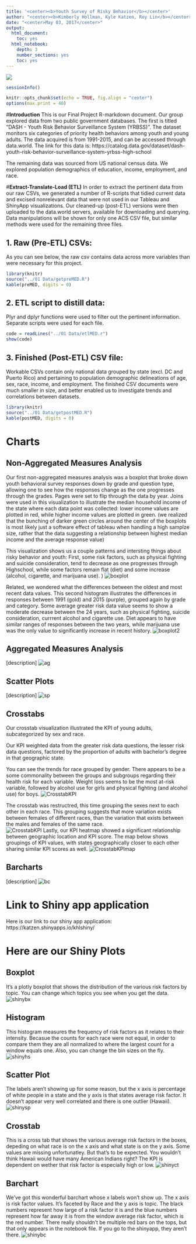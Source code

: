 ```yaml
---
title: '<center><b>Youth Survey of Risky Behavior</b></center>'
author: "<center><b>Kimberly Hollman, Kyle Katzen, Roy Lin</b></center>"
date: "<center>May 03, 2017</center>"
output:
  html_document:
    toc: yes
  html_notebook:
    depth: 3
    number_sections: yes
    toc: yes
---
```

![](../03 Visualizations/flag.png)

```r
sessionInfo()
```

```r
knitr::opts_chunk$set(echo = TRUE, fig.align = "center")
options(max.print = 40)

```

#**Introduction**
This is our Final Project R-markdown document. Our group explored data from two public government databases. 
The first is titled "DASH - Youth Risk Behavior Surveillance System (YRBSS)". The dataset monitors six categories of priority health behaviors among youth and young adults. The data acquired is from 1991-2015, and can be accessed through data.world. The link for this data is: https://catalog.data.gov/dataset/dash-youth-risk-behavior-surveillance-system-yrbss-high-school

The remaining data was sourced from US national census data. We explored population demographics of education, income, employment, and race.

#**Extract-Translate-Load (ETL)**
In order to extract the pertinent data from our raw CSVs, we generated a number of R-scripts that tidied current data and excised nonrelevant data that were not used in our Tableau and ShinyApp visualizations. Our cleaned-up (post-ETL) versions were then uploaded to the data.world servers, available for downloading and querying.
Data manipulations will be shown for only one ACS CSV file, but similar methods were used for the remaining three files.

## 1. Raw (Pre-ETL) CSVs:
As you can see below, the raw csv contains data across more variables than were necessary for this project. 
```r
library(knitr)
source("../01 Data/getpreMED.R")
kable(preMED, digits = 0)
```

## 2. ETL script to distill data:
Plyr and dplyr functions were used to filter out the pertinent information. Separate scripts were used for each file. 
```r
code = readLines("../01 Data/etlMED.r")
show(code)
```

## 3. Finished (Post-ETL) CSV file:
Workable CSVs contain only national data grouped by state (excl. DC and Puerto Rico) and pertaining to population demographic delineations of age, sex, race, income, and employment.
The finished CSV documents were much smaller in size, and better enabled us to investigate trends and correlations between datasets.
```r
library(knitr)
source("../01 Data/getpostMED.R")
kable(postMED, digits = 0)
```


# **Charts**
## Non-Aggregated Measures Analysis
Our first non-aggregated measures analysis was a boxplot that broke down youth behavioral survey responses down by grade and question type, allowing one to see how the responses change as the one progresses through the grades. Pages were set to flip through the data by year. Joins were used in this visualization to illustrate the median household income of the state where each data point was collected: lower income values are plotted in red, while higher income values are plotted in green. (we realized that the bunching of darker green circles around the center of the boxplots is most likely just a software effect of tableau when handling a high samplze size, rather that the data suggesting a relationship between highest median income and the average response value)

This visualization shows us a couple patterns and intersting things about risky behavior and youth:
First, some risk factors, such as physical fighting and suicide consideration, tend to decrease as one progresses through Highschool, while some factors remain flat (diet) and some increase (alcohol, cigarette, and marijuana use).
)
![boxplot](../03 Visualizations/boxplotjoins2.png)

Related, we wondered what the differences between the oldest and most recent data values. This second histogram illustrates the differences in responses between 1991 (gold) and 2015 (purple), grouped again by grade and category. 
Some average greater risk data value seems to show a moderate decrease between the 24 years, such as physical fighting,  suicide consideration, currrent alcohol and cigarette use. Diet appears to have similar ranges of responses between the two years, while marijuana use was the only value to significantly increase in recent history.
![boxplot2](../03 Visualizations/boxplotjoins22.png)

## Aggregated Measures Analysis
[description]
![ag](../03 Visualizations/flag.png)

## Scatter Plots
[description]
![sp](../03 Visualizations/flag.png)


## Crosstabs
Our crosstab visualization illustrated the KPI of young adults, subcategorized by sex and race. 

Our KPI weighted data from the greater risk data questions, the lesser risk data questions, factored by the proportion of adults with bachelor's degree in that geographic state. 

You can see the trends for race grouped by gender. There appears to be a some commonality between the groups and subgroups regarding their health risk for each variable. Weight loss seems to be the most at-risk variable, followed by alcohol use for girls and physical fighting (and alcohol use) for boys. 
![CrosstabKPI](../03 Visualizations/Crosstab+KPI2.png)

The crosstab was restructred, this time grouping the sexes next to each other in each race. This grouping suggests that more variation exists between females of different races, than the variation that exists between the males and females of the same race.  
![CrosstabKPI](../03 Visualizations/Crosstab+KPI1.png)
Lastly, our KPI heatmap showed a significant relationship between geographic location and KPI score. The map below shows groupings of KPI values, with states geographically closer to each other sharing similar KPI scores as well. 
![CrosstabKPImap](../03 Visualizations/Crosstab+KPI3.png)

## Barcharts
[description]
![bc](../03 Visualizations/flag.png)



# **Link to Shiny app application**
Here is our link to our shiny app application: https://katzen.shinyapps.io/khlshiny/

# Here are our Shiny Plots

## Boxplot
It's a plotly boxplot that shows the distribution of the various risk factors by topic. You can change which topics you see when you get the data.
![shinybx](../03 Visualizations/shinybox.png)

## Histogram
This histogram measures the frequency of risk factors as it relates to their intensity. Becasue the counts for each race were not equal, in order to compare them they are all normalized to where the largest count for a window equals one. Also, you can change the bin sizes on the fly.
![shinyhs](../03 Visualizations/shinyhist.png)

## Scatter Plot
The labels aren't showing up for some reason, but the x axis is percentage of white people in a state and the y axis is that states average risk factor. It doesn't appear very well correlated and there is one outlier (Hawaii). 
![shinysp](../03 Visualizations/shinyplot.png)

## Crosstab
This is a cross tab that shows the various average risk factors in the boxes, depeding on what race is on the x axis and what state is on the y axis. Some values are missing unfortunatley. But that's to be expected. You wouldn't think Hawaii would have many American Indians right? The KPI is dependent on wether that risk factor is especially high or low.
![shinyct](../03 Visualizations/shinycross.png)

## Barchart
We've got this wonderful barchart whose x labels won't show up. The x axis is risk factor values. It's faceted by Race and the y axis is topic. The black numbers represent how large of a risk factor it is and the blue numbers represent how far away it is from the window average risk factor, which is the red number. There really shouldn't be multiple red bars on the tops, but that only appears in the notebook file. If you go to the shinyapp, they aren't there. 
![shinybc](../03 Visualizations/shinybar.png)
